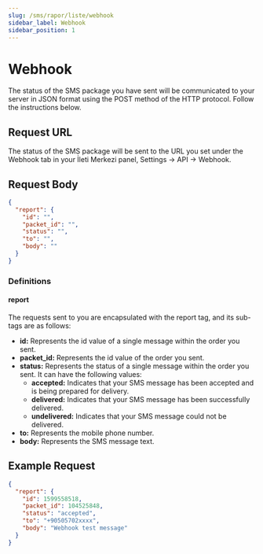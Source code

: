 ```yaml
---
slug: /sms/rapor/liste/webhook
sidebar_label: Webhook
sidebar_position: 1
---
```



# Webhook
The status of the SMS package you have sent will be communicated to your server in JSON format using the POST method of the HTTP protocol. Follow the instructions below.

## Request URL
The status of the SMS package will be sent to the URL you set under the Webhook tab in your İleti Merkezi panel, Settings -> API -> Webhook.

## Request Body
```json title="Content of the request that will be POSTed to you in the webhook"
{
  "report": {
    "id": "",
    "packet_id": "",
    "status": "",
    "to": "",
    "body": ""
  }
}
```

### Definitions

#### report
The requests sent to you are encapsulated with the report tag, and its sub-tags are as follows:

+ **id:** Represents the <Badge>id</Badge> value of a single message within the order you sent.
+ **packet_id:** Represents the <Badge>id</Badge> value of the order you sent.
+ **status:** Represents the status of a single message within the order you sent. It can have the following values:
  + **accepted:** Indicates that your SMS message has been accepted and is being prepared for delivery.
  + **delivered:** Indicates that your SMS message has been successfully delivered.
  + **undelivered:** Indicates that your SMS message could not be delivered.
+ **to:** Represents the mobile phone number.
+ **body:** Represents the SMS message text.

## Example Request
```json
{
  "report": {
    "id": 1599558518,
    "packet_id": 104525848,
    "status": "accepted",
    "to": "+90505702xxxx",
    "body": "Webhook test message"
  }
}
```